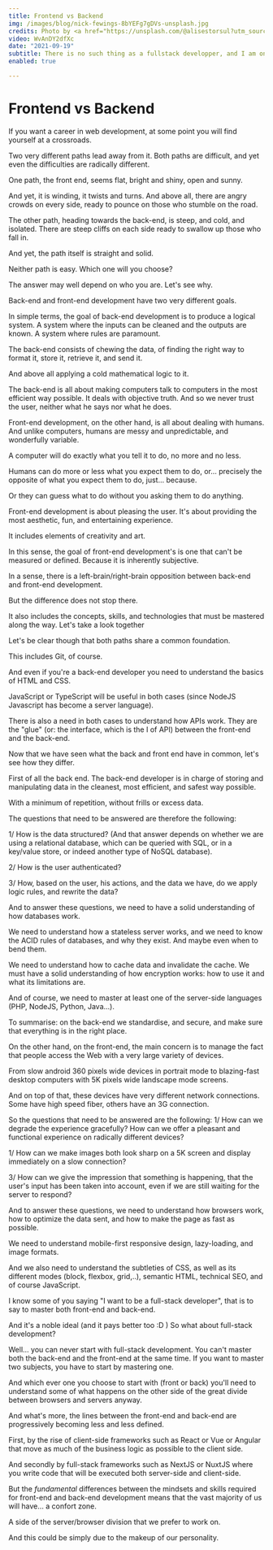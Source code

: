 ```yaml
---
title: Frontend vs Backend
img: /images/blog/nick-fewings-8bYEFg7gDVs-unsplash.jpg
credits: Photo by <a href="https://unsplash.com/@alisestorsul?utm_source=unsplash&utm_medium=referral&utm_content=creditCopyText">alise storsul</a> on <a href="https://unsplash.com/s/photos/pinky-swear?utm_source=unsplash&utm_medium=referral&utm_content=creditCopyText">Unsplash</a>
video: WvAnDY2dfXc
date: "2021-09-19"
subtitle: There is no such thing as a fullstack developper, and I am one of them
enabled: true

---
```

# Frontend vs Backend 

If you want a career in web development, at some point you will find yourself at a crossroads. 

Two very different paths lead away from it. Both paths are difficult, and yet even the difficulties are radically different. 

One path, the front end, seems flat, bright and shiny, open and sunny. 

And yet, it is winding, it twists and turns. And above all, there are angry crowds on every side, ready to pounce on those who stumble on the road. 

The other path, heading towards the back-end, is steep, and cold, and isolated. There are steep cliffs on each side ready to swallow up those who fall in. 

And yet, the path itself is straight and solid.

Neither path is easy. Which one will you choose? 

The answer may well depend on who you are. Let's see why. 

Back-end and front-end development have two very different goals. 

In simple terms, the goal of back-end development is to produce a logical system. A system where the inputs can be cleaned and the outputs are known. A system where rules are paramount. 

The back-end consists of chewing the data, of finding the right way to format it, store it, retrieve it, and send it. 

And above all applying a cold mathematical logic to it. 

The back-end is all about making computers talk to computers in the most efficient way possible. It deals with objective truth. And so we never trust the user, neither what he says nor what he does.

Front-end development, on the other hand, is all about dealing with humans. And unlike computers, humans are messy and unpredictable, and wonderfully variable. 

A computer will do exactly what you tell it to do, no more and no less. 

Humans can do more or less what you expect them to do, or... precisely the opposite of what you expect them to do, just... because. 

Or they can guess what to do without you asking them to do anything. 

Front-end development is about pleasing the user. It's about providing the most aesthetic, fun, and entertaining experience. 

It includes elements of creativity and art. 

In this sense, the goal of front-end development's is one that can't be measured or defined. Because it is inherently subjective.

In a sense, there is a left-brain/right-brain opposition between back-end and front-end development. 

But the difference does not stop there. 

It also includes the concepts, skills, and technologies that must be mastered along the way. Let's take a look together 

Let's be clear though that both paths share a common foundation. 

This includes Git, of course. 

And even if you're a back-end developer you need to understand the basics of HTML and CSS. 

JavaScript or TypeScript will be useful in both cases (since NodeJS Javascript has become a server language).

There is also a need in both cases to understand how APIs work. They are the "glue" (or: the interface, which is the I of API) between the front-end and the back-end. 

Now that we have seen what the back and front end have in common, let's see how they differ. 

First of all the back end. The back-end developer is in charge of storing and manipulating data in the cleanest, most efficient, and safest way possible. 

With a minimum of repetition, without frills or excess data. 

The questions that need to be answered are therefore the following: 

1/ How is the data structured? (And that answer depends on whether we are using a relational database, which can be queried with SQL, or in a key/value store, or indeed another type of NoSQL database). 

2/ How is the user authenticated? 

3/ How, based on the user, his actions, and the data we have, do we apply logic rules, and rewrite the data?

And to answer these questions, we need to have a solid understanding of how databases work. 

We need to understand how a stateless server works, and we need to know the ACID rules of databases, and why they exist. And maybe even when to bend them.

We need to understand how to cache data and invalidate the cache. We must have a solid understanding of how encryption works: how to use it and what its limitations are. 

And of course, we need to master at least one of the server-side languages (PHP, NodeJS, Python, Java...). 

To summarise: on the back-end we standardise, and secure, and make sure that everything is in the right place.

On the other hand, on the front-end, the main concern is to manage the fact that people access the Web with a very large variety of devices.

From slow android 360 pixels wide devices in portrait mode to blazing-fast desktop computers with 5K pixels wide landscape mode screens. 

And on top of that, these devices have very different network connections. Some have high speed fiber, others have an 3G connection. 

So the questions that need to be answered are the following: 
1/ How can we degrade the experience gracefully? How can we offer a pleasant and functional experience on radically different devices?

1/ How can we make images both look sharp on a 5K screen and display immediately on a slow connection? 

3/ How can we give the impression that something is happening, that the user's input has been taken into account, even if we are still waiting for the server to respond?

And to answer these questions, we need to understand how browsers work, how to optimize the data sent, and how to make the page as fast as possible. 

We need to understand mobile-first responsive design, lazy-loading, and image formats. 

And we also need to understand the subtleties of CSS, as well as its different modes (block, flexbox, grid,..), semantic HTML, technical SEO, and of course JavaScript.  

I know some of you saying "I want to be a full-stack developer", that is to say to master both front-end and back-end. 

And it's a noble ideal (and it pays better too :D ) So what about full-stack development?

Well… you can never start with full-stack development. You can't master both the back-end and the front-end at the same time. 
If you want to master two subjects, you have to start by mastering one. 
 
And which ever one you choose to start with (front or back) you'll need to understand some of what happens on the other side of the great divide between browsers and servers anyway. 

And what's more, the lines between the front-end and back-end are progressively becoming less and less defined. 

First, by the rise of client-side frameworks such as React or Vue or Angular that move as much of the business logic as possible to the client side. 

And secondly by full-stack frameworks such as NextJS or NuxtJS where you write code that will be executed both server-side and client-side. 

But the *fundamental* differences between the mindsets and skills required for front-end and back-end development means that the vast majority of us will have… a confort zone. 

A side of the server/browser division that we prefer to work on. 

And this could be simply due to the makeup of our personality.